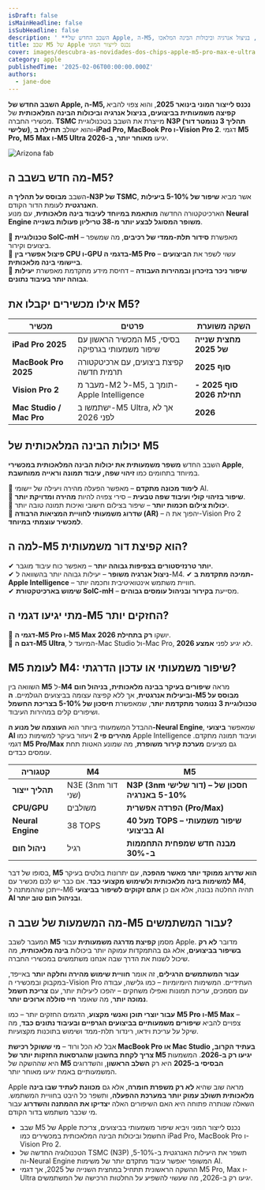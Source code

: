 ```yaml
---
isDraft: false
isMainHeadline: false
isSubHeadline: false
description: ' **השבב החדש של Apple, ה-M5, נכנס לייצור המוני בינואר 2025**, והוא צפוי להביא **קפיצה משמעותית בביצועים, בניצול אנרגיה וביכולות הבינה המלאכו'
title: שבב M5 של Apple נכנס לייצור המוני
cover: images/descubra-as-novidades-dos-chips-apple-m5-pro-max-e-ultra.webp
category: apple
publishedTime: '2025-02-06T00:00:00.000Z'
authors:
  - jane-doe
---
```


**השבב החדש של Apple, ה-M5, נכנס לייצור המוני בינואר 2025**, והוא צפוי להביא **קפיצה משמעותית בביצועים, בניצול אנרגיה וביכולות הבינה המלאכותית** של מכשירי החברה. **TSMC** מייצרת את השבב בטכנולוגיית **N3P (תהליך 3 ננומטר דור שלישי)**, והוא ישולב **תחילה ב-iPad Pro, MacBook Pro ו-Vision Pro 2**. דגמי **M5 Pro, M5 Max ו-M5 Ultra** יגיעו **מאוחר יותר, ב-2026**.

![Arizona fab](images/tvEFJUkxNwhsd2kEmFNCkY-650-80.jpg.webp)

## **מה חדש בשבב ה-M5?**

השבב **מבוסס על תהליך ה-N3P של TSMC**, אשר מביא **שיפור של 5-10% ביעילות האנרגטית** לעומת הדור הקודם.  
הארכיטקטורה החדשה **מותאמת במיוחד לעיבוד בינה מלאכותית**, עם מנוע **Neural Engine משופר המסוגל לבצע יותר מ-38 טריליון פעולות בשנייה**.

🔹 **טכנולוגיית SoIC-mH** – מאפשרת **סידור תלת-ממדי של רכיבים**, מה שמשפר ביצועים וקירור.  
🔹 **פיצול אפשרי בין CPU ו-GPU בדגמי ה-M5 Pro** – עשוי לשפר את **הביצועים ביישומי בינה מלאכותית**.  
🔹 **שיפור ניכר בזיכרון ובמהירות העבודה** – דחיסת מידע מתקדמת מאפשרת **יעילות גבוהה יותר בעיבוד נתונים**.

## **אילו מכשירים יקבלו את M5?**

| **מכשיר** | **פרטים** | **השקה משוערת** |
| --- | --- | --- |
| **iPad Pro 2025** | המכשיר הראשון עם M5 בסיסי, שיפור משמעותי בגרפיקה | **מחצית שנייה של 2025** |
| **MacBook Pro 2025** | קפיצת ביצועים, עם ארכיטקטורה תרמית חדשה | **סוף 2025** |
| **Vision Pro 2** | מעבר מ-M2 ל-M5, תומך ב-Apple Intelligence | **סוף 2025 - תחילת 2026** |
| **Mac Studio / Mac Pro** | ישתמשו ב-M5 Ultra, אך לא לפני 2026 | **2026** |

## **יכולות הבינה המלאכותית של M5**

השבב החדש **משפר משמעותית את יכולות הבינה המלאכותית במכשירי Apple**, במיוחד בתחומים כמו **זיהוי שפה, עיבוד תמונה וראייה ממוחשבת**.

🔹 **לימוד מכונה מתקדם** – מאפשר הפעלה מהירה ויעילה של יישומי AI.  
🔹 **שיפור בזיהוי קולי ועיבוד שפה טבעית** – סירי צפויה להיות **מהירה ומדויקת יותר**.  
🔹 **יכולות צילום חכמות יותר** – שיפור בצילום חישובי ואיכות תמונה טובה יותר.  
🔹 **שדרוג משמעותי לחוויית המציאות הרבודה (AR)** – יהפוך את ה-Vision Pro 2 **למכשיר עוצמתי במיוחד**.

## **למה ה-M5 הוא קפיצת דור משמעותית?**

✔ **יותר טרנזיסטורים בצפיפות גבוהה יותר** – מאפשר כוח עיבוד מוגבר.  
✔ **ניצול אנרגיה משופר** – יעילות גבוהה יותר בהשוואה ל-M4. 
✔ **תמיכה מתקדמת ב-Apple Intelligence** – חוויית משתמש אינטואיטיבית וחכמה יותר.  
✔ **שימוש בארכיטקטורת SoIC-mH** – מסייעת **בקירור ובניהול עומסים גבוהים**.

## **מתי יגיעו דגמי ה-M5 החזקים יותר?**

🔹 **דגמי ה-M5 Pro ו-M5 Max** יושקו **רק בתחילת 2026**.  
🔹 **דגם ה-M5 Ultra**, המיועד ל-Mac Studio ול-Mac Pro, לא יגיע לפני **אמצע 2026**.

## **M5 לעומת M4: שיפור משמעותי או עדכון הדרגתי?**

השוואה בין **M5** ל-**M4** מראה **שיפורים בעיקר בבינה מלאכותית, בניהול חום וביעילות אנרגטית**, אך ללא קפיצה עצומה בביצועים הגולמיים. **ה-M5 מבוסס על טכנולוגיית 3 ננומטר מתקדמת יותר**, שמאפשרת **חיסכון של 5-10% בצריכת החשמל** ושיפורים קלים במהירות העיבוד.

ההבדל המשמעותי ביותר הוא **העוצמה של מנוע ה-Neural Engine**, שמאפשר **ביצועי AI מהירים פי 2** ויעזור בעיקר למשימות כמו Apple Intelligence ועיבוד תמונה מתקדם. דגמי **M5 Pro/Max** גם מציעים **מערכת קירור משופרת**, מה שמונע האטות תחת עומסים כבדים.

| קטגוריה | **M4** | **M5** |
| --- | --- | --- |
| **תהליך ייצור** | N3E (3nm דור שני) | **N3P (3nm דור שלישי) – חסכון של 5-10% באנרגיה** |
| **CPU/GPU** | משולבים | **הפרדה אפשרית (Pro/Max)** |
| **Neural Engine** | 38 TOPS | **מעל 40 TOPS – שיפור משמעותי בביצועי AI** |
| **ניהול חום** | רגיל | **מבנה חדש שמפחית התחממות ב-30%** |

בסופו של דבר, **M5 הוא שדרוג ממוקד יותר מאשר מהפכה**, עם יתרונות בולטים בעיקר **למשימות בינה מלאכותית ולשימוש מקצועי כבד**. אם כבר יש לכם מכשיר עם **M4**, ייתכן שההמתנה ל-M6 תהיה החלטה נבונה, אלא אם כן **אתם זקוקים לשיפור בביצועי AI ובניהול חום טוב יותר**.

## **מה המשמעות של שבב ה-M5 עבור המשתמשים?**

המעבר לשבב **M5** מסמן **קפיצת מדרגה משמעותית** עבור Apple. מדובר **לא רק בשיפור בביצועים**, אלא גם בהתמקדות עמוקה יותר ביכולות **בינה מלאכותית**, מה שיכול לשנות את הדרך שבה אנחנו משתמשים במכשירי החברה.

**עבור המשתמשים הרגילים**, זה אומר **חוויית שימוש מהירה וחלקה יותר** באייפד, במקבוק ובמכשירי ה-Vision Pro העתידיים. המשימות היומיומיות – כמו גלישה, עבודה עם מסמכים, עריכת תמונות ואפילו משחקים – יהפכו ליעילות יותר, עם **צריכת חשמל נמוכה יותר**, מה שאומר **חיי סוללה ארוכים יותר**.

**עבור יוצרי תוכן ואנשי מקצוע**, הדגמים החזקים יותר – כמו **M5 Pro ו-M5 Max** – צפויים להביא **שיפורים משמעותיים בביצועים הגרפיים ובעיבוד נתונים כבד**, מה שיקל על עריכת וידאו, רינדור תלת-ממד ושימוש בתוכנות מקצועיות.

אבל לא הכל ורוד – **מי ששוקל רכישת MacBook Pro או Mac Studio בעתיד הקרוב, צריך לקחת בחשבון שהגרסאות החזקות יותר של M5 יגיעו רק ב-2026**. המשמעות היא שההשקה של **M5 הבסיסי ב-2025** היא רק **השלב הראשון**, והשדרוגים המשמעותיים באמת יגיעו מאוחר יותר.

Apple מראה שוב שהיא **לא רק משפרת חומרה**, אלא גם **מכוונת לעתיד שבו בינה מלאכותית תשולב עמוק יותר במערכת ההפעלה**, ותשפר כל היבט בחוויית המשתמש. השאלה שנותרה פתוחה היא האם השיפורים האלה **יצדיקו את ההמתנה והשדרוג** עבור מי שכבר משתמש בדור הקודם.

- שבב M5 של Apple נכנס לייצור המוני ויביא שיפור משמעותי בביצועים, צריכת החשמל וביכולות הבינה המלאכותית במכשירים כמו iPad Pro, MacBook Pro ו-Vision Pro 2.
- הטכנולוגיה החדשה של TSMC (N3P) תשפר את היעילות האנרגטית ב-5-10%, וה-Neural Engine המשופר יאפשר עיבוד מתקדם יותר של משימות AI.
- ההשקה הראשונית תתחיל במחצית השנייה של 2025, אך דגמי M5 Pro, Max ו-Ultra יגיעו רק ב-2026, מה שעשוי להשפיע על החלטות הרכישה של המשתמשים.
